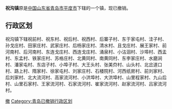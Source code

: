 '''祝沟镇'''原是[[中华人民共和国|中国]][[山东省|山东省]][[青岛市|青岛市]][[平度市|平度市]]下辖的一个镇，现已撤销。

== 行政区划 ==

祝沟镇下辖祝前村、祝东村、祝后村、祝西村、后寨子村、东于家屯村、洼子村、孙戈庄村、田家庄村、武家庄村、后杨家庄村、清水村、且戈庄村、展王家村、前河南村、后河南村、东连戈庄村、西连戈庄村、涌泉村、小沽洄村、沙埠村、西孟村、东孟村、铁家庄村、苏格庄村、北黄同村、南黄同村、东李家庄村、水磨涧村、潘家屯村、东店子村、小埠子村、大王头村、张美夼村、山头村、北岔道口村、路上村、隋家村、徐家屯村、刘家庄村、石楼院村、河西纸房村、前刘家村、后刘家村、北大流河村、高家流河村、小洪埠村、大洪埠村、山里程家村、九山后村、山里石家村、王家流河村、石家流河村、崔家流河村、赵家流河村、吕家流河村。

{{青岛小作品}}

[[Category:平度市|撤]]
[[Category:青岛已撤销行政区划|Category:青岛已撤销行政区划]]